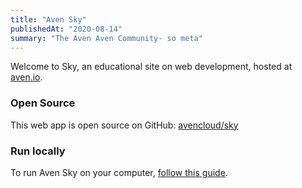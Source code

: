 ```yaml
---
title: "Aven Sky"
publishedAt: "2020-08-14"
summary: "The Aven Aven Community- so meta"
---
```


Welcome to Sky, an educational site on web development, hosted at [aven.io](https://aven.io).

### Open Source

This web app is open source on GitHub: [avencloud/sky](https://github.com/avencloud/sky)

### Run locally

To run Aven Sky on your computer, [follow this guide](./run-sky).

<!--- © Eric Vicenti 2020. Licensed under Creative Commons CC BY-NC-SA 4.0 https://creativecommons.org/licenses/by-nc-sa/4.0/ -->
